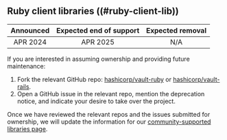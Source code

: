 ## Ruby client libraries ((#ruby-client-lib))

| Announced | Expected end of support | Expected removal |
| :-------: | :---------------------: | :--------------: |
| APR 2024  | APR 2025                | N/A

If you are interested in assuming ownership and providing future maintenance:

1. Fork the relevant GitHub repo:
   [hashicorp/vault-ruby](https://github.com/hashicorp/vault-ruby) or
   [hashicorp/vault-rails](https://github.com/hashicorp/vault-rails).
1. Open a GitHub issue in the relevant repo, mention the deprecation notice, and
   indicate your desire to take over the project.

<Note title="We are currently assessing the relevant repos">

  Once we have reviewed the relevant repos and the issues submitted for
  ownership, we will update the information for
  our [community-supported libraries page](/vault/api-docs/libraries#community).

</Note>